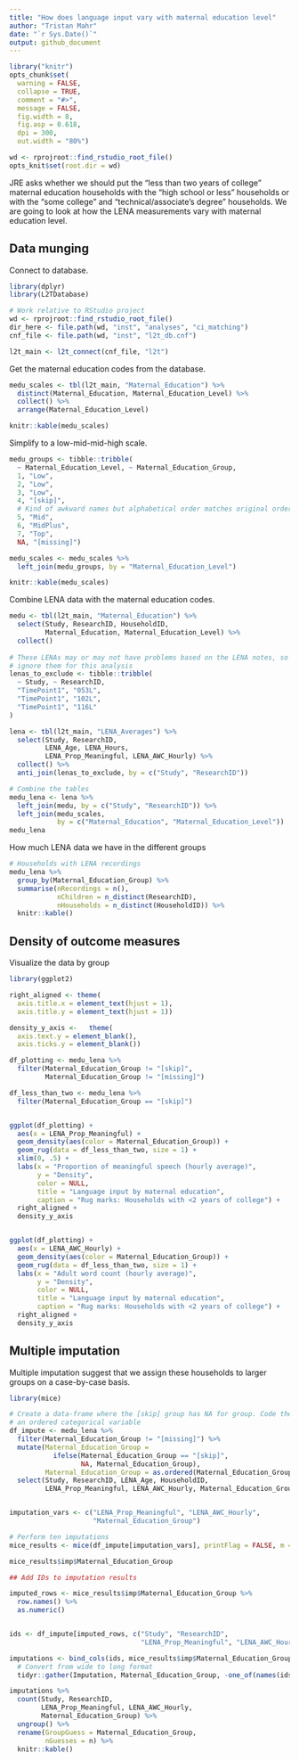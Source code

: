 ```yaml
---
title: "How does language input vary with maternal education level"
author: "Tristan Mahr"
date: "`r Sys.Date()`"
output: github_document
---
```


```r
library("knitr")
opts_chunk$set(
  warning = FALSE,
  collapse = TRUE, 
  comment = "#>", 
  message = FALSE,
  fig.width = 8,
  fig.asp = 0.618,
  dpi = 300,
  out.width = "80%")

wd <- rprojroot::find_rstudio_root_file()
opts_knit$set(root.dir = wd)
```

JRE asks whether we should put the "less than two years of college" maternal 
education households with the "high school or less" households  or with the 
"some college" and "technical/associate's degree" households. We are going to
look at how the LENA measurements vary with maternal education level.



## Data munging

Connect to database.

```r
library(dplyr)
library(L2TDatabase)

# Work relative to RStudio project
wd <- rprojroot::find_rstudio_root_file()
dir_here <- file.path(wd, "inst", "analyses", "ci_matching")
cnf_file <- file.path(wd, "inst", "l2t_db.cnf")

l2t_main <- l2t_connect(cnf_file, "l2t")
```

Get the maternal education codes from the database.

```r
medu_scales <- tbl(l2t_main, "Maternal_Education") %>% 
  distinct(Maternal_Education, Maternal_Education_Level) %>% 
  collect() %>% 
  arrange(Maternal_Education_Level)

knitr::kable(medu_scales)
```

Simplify to a low-mid-mid-high scale.

```r
medu_groups <- tibble::tribble(
  ~ Maternal_Education_Level, ~ Maternal_Education_Group,
  1, "Low", 
  2, "Low", 
  3, "Low", 
  4, "[skip]", 
  # Kind of awkward names but alphabetical order matches original order
  5, "Mid", 
  6, "MidPlus", 
  7, "Top", 
  NA, "[missing]")

medu_scales <- medu_scales %>% 
  left_join(medu_groups, by = "Maternal_Education_Level")

knitr::kable(medu_scales)
```



Combine LENA data with the maternal education codes.

```r
medu <- tbl(l2t_main, "Maternal_Education") %>% 
  select(Study, ResearchID, HouseholdID, 
         Maternal_Education, Maternal_Education_Level) %>% 
  collect()
  
# These LENAs may or may not have problems based on the LENA notes, so let's
# ignore them for this analysis
lenas_to_exclude <- tibble::tribble(
  ~ Study, ~ ResearchID,
  "TimePoint1", "053L",
  "TimePoint1", "102L",
  "TimePoint1", "116L"
)

lena <- tbl(l2t_main, "LENA_Averages") %>% 
  select(Study, ResearchID, 
         LENA_Age, LENA_Hours, 
         LENA_Prop_Meaningful, LENA_AWC_Hourly) %>% 
  collect() %>% 
  anti_join(lenas_to_exclude, by = c("Study", "ResearchID"))

# Combine the tables
medu_lena <- lena %>% 
  left_join(medu, by = c("Study", "ResearchID")) %>% 
  left_join(medu_scales, 
            by = c("Maternal_Education", "Maternal_Education_Level"))
medu_lena
```

How much LENA data we have in the different groups

```r
# Households with LENA recordings
medu_lena %>% 
  group_by(Maternal_Education_Group) %>% 
  summarise(nRecordings = n(), 
            nChildren = n_distinct(ResearchID),
            nHouseholds = n_distinct(HouseholdID)) %>% 
  knitr::kable()
```

## Density of outcome measures

Visualize the data by group

```r
library(ggplot2)

right_aligned <- theme(
  axis.title.x = element_text(hjust = 1), 
  axis.title.y = element_text(hjust = 1))

density_y_axis <-   theme(
  axis.text.y = element_blank(), 
  axis.ticks.y = element_blank())

df_plotting <- medu_lena %>% 
  filter(Maternal_Education_Group != "[skip]", 
         Maternal_Education_Group != "[missing]")

df_less_than_two <- medu_lena %>% 
  filter(Maternal_Education_Group == "[skip]")


ggplot(df_plotting) + 
  aes(x = LENA_Prop_Meaningful) + 
  geom_density(aes(color = Maternal_Education_Group)) + 
  geom_rug(data = df_less_than_two, size = 1) +
  xlim(0, .5) +
  labs(x = "Proportion of meaningful speech (hourly average)",
       y = "Density",
       color = NULL,
       title = "Language input by maternal education",
       caption = "Rug marks: Households with <2 years of college") +
  right_aligned + 
  density_y_axis


ggplot(df_plotting) + 
  aes(x = LENA_AWC_Hourly) + 
  geom_density(aes(color = Maternal_Education_Group)) + 
  geom_rug(data = df_less_than_two, size = 1) +
  labs(x = "Adult word count (hourly average)",
       y = "Density",
       color = NULL,
       title = "Language input by maternal education",
       caption = "Rug marks: Households with <2 years of college") +
  right_aligned + 
  density_y_axis
```

## Multiple imputation

Multiple imputation suggest that we assign these households to larger groups on
a case-by-case basis.

```r
library(mice)

# Create a data-frame where the [skip] group has NA for group. Code the group as
# an ordered categorical variable
df_impute <- medu_lena %>% 
  filter(Maternal_Education_Group != "[missing]") %>% 
  mutate(Maternal_Education_Group = 
           ifelse(Maternal_Education_Group == "[skip]", 
                  NA, Maternal_Education_Group), 
         Maternal_Education_Group = as.ordered(Maternal_Education_Group)) %>% 
  select(Study, ResearchID, LENA_Age, HouseholdID, 
         LENA_Prop_Meaningful, LENA_AWC_Hourly, Maternal_Education_Group)


imputation_vars <- c("LENA_Prop_Meaningful", "LENA_AWC_Hourly", 
                     "Maternal_Education_Group")

# Perform ten imputations
mice_results <- mice(df_impute[imputation_vars], printFlag = FALSE, m = 10)

mice_results$imp$Maternal_Education_Group 

## Add IDs to imputation results

imputed_rows <- mice_results$imp$Maternal_Education_Group %>% 
  row.names() %>% 
  as.numeric()


ids <- df_impute[imputed_rows, c("Study", "ResearchID", 
                                 "LENA_Prop_Meaningful", "LENA_AWC_Hourly")]

imputations <- bind_cols(ids, mice_results$imp$Maternal_Education_Group) %>% 
  # Convert from wide to long format
  tidyr::gather(Imputation, Maternal_Education_Group, -one_of(names(ids)))

imputations %>% 
  count(Study, ResearchID,
        LENA_Prop_Meaningful, LENA_AWC_Hourly, 
        Maternal_Education_Group) %>% 
  ungroup() %>% 
  rename(GroupGuess = Maternal_Education_Group, 
         nGuesses = n) %>% 
  knitr::kable()
```


